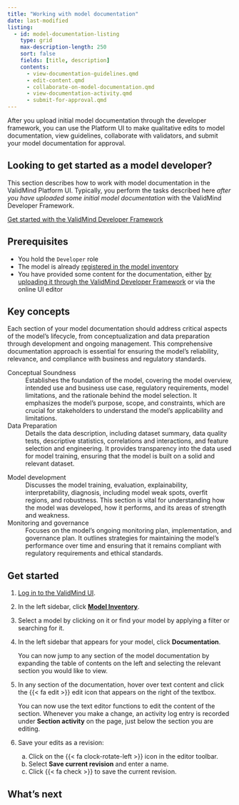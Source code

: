 ```yaml
---
title: "Working with model documentation"
date: last-modified
listing:
  - id: model-documentation-listing
    type: grid
    max-description-length: 250
    sort: false
    fields: [title, description]
    contents:
      - view-documentation-guidelines.qmd
      - edit-content.qmd
      - collaborate-on-model-documentation.qmd
      - view-documentation-activity.qmd
      - submit-for-approval.qmd
---
```


After you upload initial model documentation through the developer framework, you can use the Platform UI to make qualitative edits to model documentation, view guidelines, collaborate with validators, and submit your model documentation for approval. 

::: {.callout-tip}
## Looking to get started as a model developer?

This section describes how to work with model documentation in the ValidMind Platform UI. Typically, you perform the tasks described here _after you have uploaded some initial model documentation_ with the ValidMind Developer Framework. 

[Get started with the ValidMind Developer Framework](get-started-developer-framework.qmd)
:::

## Prerequisites

- You hold the `Developer` role 
- The model is already [registered in the model inventory](register-models-in-model-inventory.qmd)
- You have provided some content for the documentation, either [by uploading it through the ValidMind Developer Framework](get-started-developer-framework.qmd) or via the online UI editor

## Key concepts

Each section of your model documentation should address critical aspects of the model's lifecycle, from conceptualization and data preparation through development and ongoing management. This comprehensive documentation approach is essential for ensuring the model's reliability, relevance, and compliance with business and regulatory standards.

::: {.grid}

::: {.g-col-6}
Conceptual Soundness
: Establishes the foundation of the model, covering the model overview, intended use and business use case, regulatory requirements, model limitations, and the rationale behind the model selection. It emphasizes the model's purpose, scope, and constraints, which are crucial for stakeholders to understand the model's applicability and limitations.

Data Preparation
: Details the data description, including dataset summary, data quality tests, descriptive statistics, correlations and interactions, and feature selection and engineering. It provides transparency into the data used for model training, ensuring that the model is built on a solid and relevant dataset.

:::

::: {.g-col-6}
Model development
: Discusses the model training, evaluation, explainability, interpretability, diagnosis, including model weak spots, overfit regions, and robustness. This section is vital for understanding how the model was developed, how it performs, and its areas of strength and weakness.

Monitoring and governance
: Focuses on the model's ongoing monitoring plan, implementation, and governance plan. It outlines strategies for maintaining the model's performance over time and ensuring that it remains compliant with regulatory requirements and ethical standards.

:::

:::


## Get started

1. [Log in to the ValidMind UI]({{< var vm_ui >}}).

2. In the left sidebar, click [**Model Inventory**](https://app.prod.validmind.ai/model-inventory).

3. Select a model by clicking on it or find your model by applying a filter or searching for it.

4. In the left sidebar that appears for your model, click **Documentation**.

   You can now jump to any section of the model documentation by expanding the table of contents on the left and selecting the relevant section you would like to view.

5. In any section of the documentation, hover over text content and click the {{< fa edit >}} edit icon that appears on the right of the textbox. 

    You can now use the text editor functions to edit the content of the section. Whenever you make a change, an activity log entry is recorded under **Section activity** on the page, just below the section you are editing. 

6. Save your edits as a revision:

   a. Click on the {{< fa clock-rotate-left >}} icon in the editor toolbar.
   b. Select **Save current revision** and enter a name.
   c. Click {{< fa check >}} to save the current revision.

<!---
## Troubleshooting

[Include any common issues or errors that may arise during the task and how to resolve them.]
--->

## What's next

:::{#model-documentation-listing}
:::